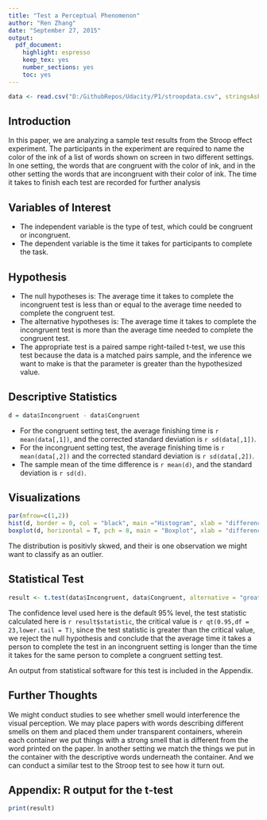 ```yaml
---
title: "Test a Perceptual Phenomenon"
author: "Ren Zhang"
date: "September 27, 2015"
output: 
  pdf_document: 
    highlight: espresso
    keep_tex: yes
    number_sections: yes
    toc: yes
---
```


```r
data <- read.csv("D:/GithubRepos/Udacity/P1/stroopdata.csv", stringsAsFactors = F)
```

## Introduction
In this paper, we are analyzing a sample test results from the Stroop effect experiment. The participants in the experiment are required to name the color of the ink of a list of words shown on screen in two different settings. In one setting, the words that are congruent with the color of ink, and in the other setting the words that are incongruent with their color of ink. The time it takes to finish each test are recorded for further analysis 

## Variables of Interest
+ The independent variable is the type of test, which could be congruent or incongruent.    
+ The dependent variable is the time it takes for participants to complete the task.

## Hypothesis
+ The null hypotheses is: The average time it takes to complete the incongruent test is less than or equal to the average time needed to complete the congruent test.        
+ The alternative hypotheses is: The average time it takes to complete the incongruent test is more than the average time needed to complete the congruent test.  
+ The appropriate test is a paired sampe right-tailed t-test, we use this test because the data is a matched pairs sample, and the inference we want to make is that the parameter is greater than the hypothesized value. 

## Descriptive Statistics
```r
d = data$Incongruent - data$Congruent
```
+ For the congruent setting test, the average finishing time is `r mean(data[,1])`, and the corrected standard deviation is `r sd(data[,1])`.     
+ For the incongruent setting test, the average finishing time is `r mean(data[,2])` and the corrected standard deviation is `r sd(data[,2])`.    
+ The sample mean of the time difference is `r mean(d)`, and the standard deviation is `r sd(d)`.

## Visualizations
```r
par(mfrow=c(1,2))
hist(d, border = 0, col = "black", main ="Histogram", xlab = "difference in time(second)")
boxplot(d, horizontal = T, pch = 8, main = "Boxplot", xlab = "difference in time(second)")
```
The distribution is positivly skwed, and their is one observation we might want to classify as an outlier. 

## Statistical Test
```r
result <- t.test(data$Incongruent, data$Congruent, alternative = "greater", paired = T)
```
The confidence level used here is the default 95% level, the test statistic calculated here is `r result$statistic`, the critical value is `r qt(0.95,df = 23,lower.tail = T)`, since the test statistic is greater than the critical value, we reject the null hypothesis and conclude that the average time it takes a person to complete the test in an incongruent setting is longer than the time it takes for the same person to complete a congruent setting test.   

An output from statistical software for this test is included in the Appendix.

## Further Thoughts
We might conduct studies to see whether smell would interference the visual perception. We may place papers with words describing different smells on them and placed them under transparent containers, wherein each container we put things with a strong smell that is different from the word printed on the paper. In another setting we match the things we put in the container with the descriptive words underneath the container. And we can conduct a similar test to the Stroop test to see how it turn out.  

\pagebreak  

## Appendix: R output for the t-test
```r
print(result)
```

